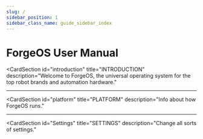 ```yaml
---
slug: /
sidebar_position: 1
sidebar_class_name: guide_sidebar_index
---
```


# ForgeOS User Manual

<ProductSection></ProductSection>

<CardSection
  id="introduction"
  title="INTRODUCTION"
  description="Welcome to ForgeOS, the universal operating system for the top robot brands and automation hardware."
>
  <Card
    title="Safety Overview"
    to="/guides/UserManualIntro/SafetyOverview"
    description="Read this to stay safe before programming."
  />
  <Card
    title="READY Pendant Overview"
    to="/guides/UserManualIntro/ReadyPendantOverview"
    description="Read this for info about the touch screen interface."
  />
</CardSection>

---

<CardSection
  id="platform"
  title="PLATFORM"
  description="Info about how ForgeOS runs."
>
<Card
    title="Overview"
    to="/guides/Platform/PlatformOverview"
    description="Overview of the platform."
  />
  <Card
    title="Installing ForgeOS"
    to="/guides/Platform/InstallingForgeOS"
    description="How to install ForgeOS."
  />
  <Card
    title="User Profiles"
    to="/guides/Platform/UserProfiles"
    description="Admin vs. Operator."
  />
  <Card
    title="Home Screen"
    to="/guides/Platform/HomeScreen"
    description="Landing Page."
  />
  <Card
    title="Taskbar"
    to="/guides/Platform/Taskbar"
    description="Bottom bar."
  />
  <Card
    title="Device Staus Panel"
    to="/guides/Platform/DeviceStatusPanel"
    description="Expandable menu in the bottom bar."
  />
    <Card
    title="Notifications Panel"
    to="/guides/Platform/NotificationsPanel"
    description="History of alerts."
  />
    <Card
    title="Help Viewer"
    to="/guides/Platform/HelpViewer"
    description="How to view help text."
  />
</CardSection>

---

<CardSection
  id="Settings"
  title="SETTINGS"
  description="Change all sorts of settings."
>
 <Card
    title="Overview"
    to="/guides/settings/SettingsOverview"
    description="Overview of the Settings app."
  />
   <Card
    title="Network"
    to="/guides/Settings/Network"
    description="Configure network settings."
  />
   <Card
    title="Fieldbus Configuration"
    to="/guides/Settings/FieldbusConfiguration"
    description="Configure fieldbus settings."
  />
   <Card
    title="General Settings"
    to="/guides/Settings/GeneralSettings"
    description="Configure general settings."
  />
   <Card
    title="Applications"
    to="/guides/Settings/Applications"
    description="Configure app settings."
  />
   <Card
    title="User Accounts"
    to="/guides/Settings/UserAccounts"
    description="Configure user profile settings."
  />
   <Card
    title="System Update"
    to="/guides/Settings/SystemUpdate"
    description="Update ForgeOS."
  />
   <Card
    title="Package Manager"
    to="/guides/Settings/PackageManager"
    description="Explore ForgeOS SDK."
  />
   <Card
    title="License Information"
    to="/guides/Settings/LicenseInfo"
    description="Activate or deactivate a ForgeOS license."
  />
   <Card
    title="Backup and Restore"
    to="/guides/Settings/BackupAndRestore"
    description="Backup or restore a system."
  />
   <Card
    title="System Information"
    to="/guides/Settings/SystemInfo"
    description="View system info."
  />
</CardSection>
